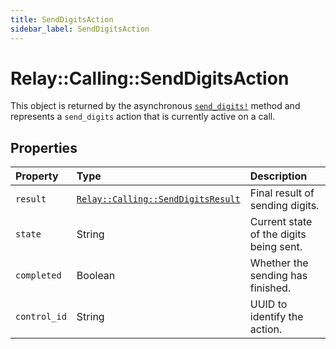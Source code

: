 ```yaml
---
title: SendDigitsAction
sidebar_label: SendDigitsAction
---
```


[relay-calling-senddigitsresult]: ../results/send-digits-result.mdx
[call]: ../call#send_digits

# Relay::Calling::SendDigitsAction

This object is returned by the asynchronous [`send_digits!`][call] method and represents a `send_digits` action that is currently active on a call.

## Properties

| Property | Type | Description |
| :------- | :--- | :---------- |
| `result` | [`Relay::Calling::SendDigitsResult`][relay-calling-senddigitsresult] | Final result of sending digits. |
| `state` | String | Current state of the digits being sent. |
| `completed` | Boolean | Whether the sending has finished. |
| `control_id` | String | UUID to identify the action. |